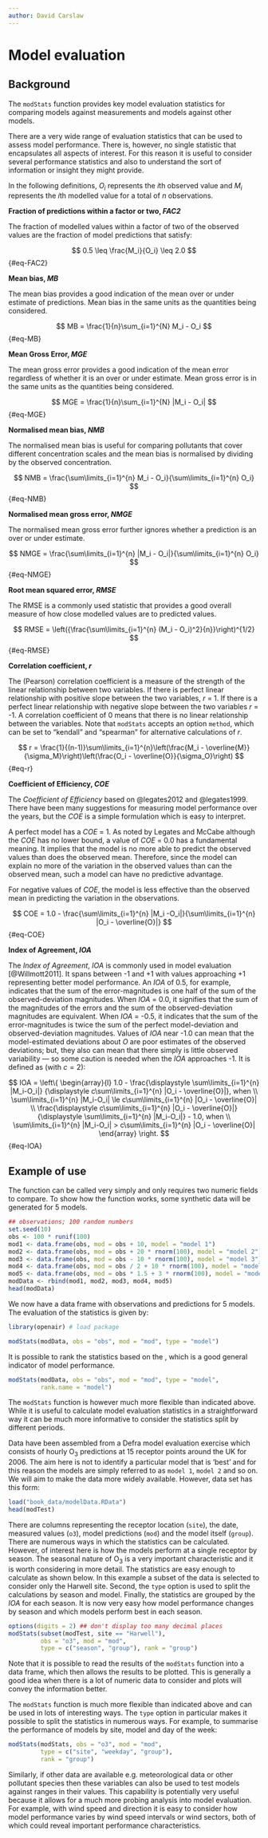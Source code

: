 ```yaml
---
author: David Carslaw
---
```


# Model evaluation {#sec-modStats}

## Background {#sec-ModBack}

The `modStats` function provides key model evaluation statistics for comparing models against measurements and models against other models.

There are a very wide range of evaluation statistics that can be used to assess model performance. There is, however, no single statistic that encapsulates all aspects of interest. For this reason it is useful to consider several performance statistics and also to understand the sort of information or insight they might provide.

In the following definitions, $O_i$ represents the $i$th observed value and $M_i$ represents the $i$th modelled value for a total of $n$ observations.

**Fraction of predictions within a factor or two, *FAC2***

The fraction of modelled values within a factor of two of the observed values are the fraction of model predictions that satisfy:

$$
   0.5 \leq \frac{M_i}{O_i} \leq 2.0 
$$ {#eq-FAC2}

**Mean bias, *MB***

The mean bias provides a good indication of the mean over or under estimate of predictions. Mean bias in the same units as the quantities being considered.

$$
 MB = \frac{1}{n}\sum_{i=1}^{N} M_i - O_i  
$$ {#eq-MB}

**Mean Gross Error, *MGE***

The mean gross error provides a good indication of the mean error regardless of whether it is an over or under estimate. Mean gross error is in the same units as the quantities being considered.

$$
 MGE = \frac{1}{n}\sum_{i=1}^{N} |M_i - O_i|  
$$ {#eq-MGE}

**Normalised mean bias, *NMB***

The normalised mean bias is useful for comparing pollutants that cover different concentration scales and the mean bias is normalised by dividing by the observed concentration.

$$
 NMB = \frac{\sum\limits_{i=1}^{n} M_i - O_i}{\sum\limits_{i=1}^{n} O_i} 
$$ {#eq-NMB}

**Normalised mean gross error, *NMGE***

The normalised mean gross error further ignores whether a prediction is an over or under estimate.

$$
 NMGE = \frac{\sum\limits_{i=1}^{n} |M_i - O_i|}{\sum\limits_{i=1}^{n} O_i} 
$$ {#eq-NMGE}

**Root mean squared error, *RMSE***

The RMSE is a commonly used statistic that provides a good overall measure of how close modelled values are to predicted values.

$$
   RMSE = \left({\frac{\sum\limits_{i=1}^{n} (M_i - O_i)^2}{n}}\right)^{1/2}   
$$ {#eq-RMSE}

**Correlation coefficient, *r***

The (Pearson) correlation coefficient is a measure of the strength of the linear relationship between two variables. If there is perfect linear relationship with positive slope between the two variables, $r$ = 1. If there is a perfect linear relationship with negative slope between the two variables $r$ = -1. A correlation coefficient of 0 means that there is no linear relationship between the variables. Note that `modStats` accepts an option `method`, which can be set to "kendall" and "spearman" for alternative calculations of $r$.

$$
 r = \frac{1}{(n-1)}\sum\limits_{i=1}^{n}\left(\frac{M_i - \overline{M}}{\sigma_M}\right)\left(\frac{O_i - \overline{O}}{\sigma_O}\right)   
$$ {#eq-r}

**Coefficient of Efficiency, *COE***

The *Coefficient of Efficiency* based on @legates2012 and @legates1999. There have been many suggestions for measuring model performance over the years, but the $COE$ is a simple formulation which is easy to interpret.

A perfect model has a $COE$ = 1. As noted by Legates and McCabe although the $COE$ has no lower bound, a value of $COE$ = 0.0 has a fundamental meaning. It implies that the model is no more able to predict the observed values than does the observed mean. Therefore, since the model can explain no more of the variation in the observed values than can the observed mean, such a model can have no predictive advantage.

For negative values of $COE$, the model is less effective than the observed mean in predicting the variation in the observations.

$$
 COE = 1.0 - \frac{\sum\limits_{i=1}^{n} |M_i
             -O_i|}{\sum\limits_{i=1}^{n} |O_i - \overline{O}|}  
$$ {#eq-COE}

**Index of Agreement, *IOA***

The *Index of Agreement*, $IOA$ is commonly used in model evaluation [@Willmott2011]. It spans between -1 and +1 with values approaching +1 representing better model performance. An $IOA$ of 0.5, for example, indicates that the sum of the error-magnitudes is one half of the sum of the observed-deviation magnitudes. When $IOA$ = 0.0, it signifies that the sum of the magnitudes of the errors and the sum of the observed-deviation magnitudes are equivalent. When $IOA$ = -0.5, it indicates that the sum of the error-magnitudes is twice the sum of the perfect model-deviation and observed-deviation magnitudes. Values of $IOA$ near -1.0 can mean that the model-estimated deviations about $O$ are poor estimates of the observed deviations; but, they also can mean that there simply is little observed variability --- so some caution is needed when the $IOA$ approaches -1. It is defined as (with $c = 2$):

$$
IOA = \left\{
   \begin{array}{l}
     1.0 - \frac{\displaystyle \sum\limits_{i=1}^{n} |M_i-O_i|}
{\displaystyle c\sum\limits_{i=1}^{n} |O_i - \overline{O}|}, when \\
           \sum\limits_{i=1}^{n} |M_i-O_i| \le c\sum\limits_{i=1}^{n} |O_i - \overline{O}| \\
          \frac{\displaystyle c\sum\limits_{i=1}^{n} |O_i - \overline{O}|}
{\displaystyle \sum\limits_{i=1}^{n} |M_i-O_i|} - 1.0, when \\
           \sum\limits_{i=1}^{n} |M_i-O_i| > c\sum\limits_{i=1}^{n} |O_i - \overline{O}|
   \end{array} 
\right.
$$ {#eq-IOA}

## Example of use {#ModEx}

The function can be called very simply and only requires two numeric fields to compare. To show how the function works, some synthetic data will be generated for 5 models.

```r
## observations; 100 random numbers
set.seed(10)
obs <- 100 * runif(100)
mod1 <- data.frame(obs, mod = obs + 10, model = "model 1")
mod2 <- data.frame(obs, mod = obs + 20 * rnorm(100), model = "model 2")
mod3 <- data.frame(obs, mod = obs - 10 * rnorm(100), model = "model 3")
mod4 <- data.frame(obs, mod = obs / 2 + 10 * rnorm(100), model = "model 4")
mod5 <- data.frame(obs, mod = obs * 1.5 + 3 * rnorm(100), model = "model 5")
modData <- rbind(mod1, mod2, mod3, mod4, mod5)
head(modData)
```

We now have a data frame with observations and predictions for 5 models. The evaluation of the statistics is given by:

```r
library(openair) # load package

modStats(modData, obs = "obs", mod = "mod", type = "model")
```

It is possible to rank the statistics based on the \emph{Coefficient
  of Efficiency}, which is a good general indicator of model performance.

```r
modStats(modData, obs = "obs", mod = "mod", type = "model", 
         rank.name = "model")
```

The `modStats` function is however much more flexible than indicated above. While it is useful to calculate model evaluation statistics in a straightforward way it can be much more informative to consider the statistics split by different periods.

Data have been assembled from a Defra model evaluation exercise which consists of hourly O~3~ predictions at 15 receptor points around the UK for 2006. The aim here is not to identify a particular model that is 'best' and for this reason the models are simply referred to as `model 1`, `model 2` and so on. We will aim to make the data more widely available. However, data set has this form:

```r
load("book_data/modelData.RData")
head(modTest)
```

There are columns representing the receptor location (`site`), the date, measured values (`o3`), model predictions (`mod`) and the model itself (`group`). There are numerous ways in which the statistics can be calculated. However, of interest here is how the models perform at a single receptor by season. The seasonal nature of O~3~ is a very important characteristic and it is worth considering in more detail. The statistics are easy enough to calculate as shown below. In this example a subset of the data is selected to consider only the Harwell site. Second, the `type` option is used to split the calculations by season and model. Finally, the statistics are grouped by the $IOA$ for each season. It is now very easy how model performance changes by season and which models perform best in each season.

```r
options(digits = 2) ## don't display too many decimal places
modStats(subset(modTest, site == "Harwell"), 
         obs = "o3", mod = "mod",
         type = c("season", "group"), rank = "group")
```

Note that it is possible to read the results of the `modStats` function into a data frame, which then allows the results to be plotted. This is generally a good idea when there is a lot of numeric data to consider and plots will convey the information better.

The `modStats` function is much more flexible than indicated above and can be used in lots of interesting ways. The `type` option in particular makes it possible to split the statistics in numerous ways. For example, to summarise the performance of models by site, model and day of the week:

```r
modStats(modStats, obs = "o3", mod = "mod",
         type = c("site", "weekday", "group"), 
         rank = "group")
```

Similarly, if other data are available e.g. meteorological data or other pollutant species then these variables can also be used to test models against ranges in their values. This capability is potentially very useful because it allows for a much more probing analysis into model evaluation. For example, with wind speed and direction it is easy to consider how model performance varies by wind speed intervals or wind sectors, both of which could reveal important performance characteristics.
